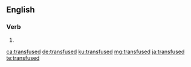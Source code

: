 ==English==

===Verb===
{{head|en|verb form}}

# {{en-past of|transfuse}}

[[ca:transfused]]
[[de:transfused]]
[[ku:transfused]]
[[mg:transfused]]
[[ja:transfused]]
[[te:transfused]]